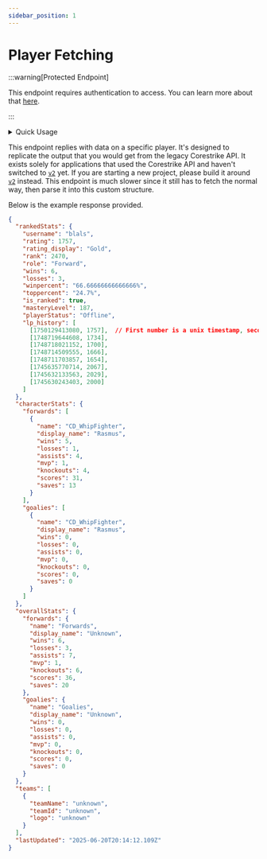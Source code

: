```yaml
---
sidebar_position: 1
---
```


# Player Fetching

:::warning[Protected Endpoint]

This endpoint requires authentication to access. You can learn more about that [here](/docs/FAQ/authentication).

:::


<details>
  <summary>Quick Usage</summary>
  
  <Tabs>
    <TabItem value="url" label="URL">
      <pre><code>
      {`GET ${constants.siteUrl}/v1/players/<USERNAME/ID>`}
      </code></pre>
    </TabItem>

    <TabItem value="params" label="Parameters">
      - `cached`: Boolean
        - If true, will not check Odyssey for new data. (Much faster)
      - `region`: [Region](/docs/clarion-api/internal-types/regions.md)
    </TabItem>
  </Tabs>
  
</details>

This endpoint replies with data on a specific player. It's designed to replicate the output that you would get from the legacy Corestrike API. It exists solely for applications that used the Corestrike API and haven't switched to [`v2`](/docs/category/v2/) yet. If you are starting a new project, please build it around [`v2`](/docs/category/v2/) instead. This endpoint is much slower since it still has to fetch the normal way, then parse it into this custom structure.

Below is the example response provided.

```JSON
{
  "rankedStats": {
    "username": "blals",
    "rating": 1757,
    "rating_display": "Gold",
    "rank": 2470,
    "role": "Forward",
    "wins": 6,
    "losses": 3,
    "winpercent": "66.66666666666666%",
    "toppercent": "24.7%",
    "is_ranked": true,
    "masteryLevel": 187,
    "playerStatus": "Offline",
    "lp_history": [
      [1750129413080, 1757],  // First number is a unix timestamp, second is their rating.
      [1748719644608, 1734],
      [1748718021152, 1700],
      [1748714509555, 1666],
      [1748711703857, 1654],
      [1745635770714, 2067],
      [1745632133563, 2029],
      [1745630243403, 2000]
    ]
  },
  "characterStats": {
    "forwards": [
      {
        "name": "CD_WhipFighter",
        "display_name": "Rasmus",
        "wins": 5,
        "losses": 1,
        "assists": 4,
        "mvp": 1,
        "knockouts": 4,
        "scores": 31,
        "saves": 13
      }
    ],
    "goalies": [
      {
        "name": "CD_WhipFighter",
        "display_name": "Rasmus",
        "wins": 0,
        "losses": 0,
        "assists": 0,
        "mvp": 0,
        "knockouts": 0,
        "scores": 0,
        "saves": 0
      }
    ]
  },
  "overallStats": {
    "forwards": {
      "name": "Forwards",
      "display_name": "Unknown",
      "wins": 6,
      "losses": 3,
      "assists": 7,
      "mvp": 1,
      "knockouts": 6,
      "scores": 36,
      "saves": 20
    },
    "goalies": {
      "name": "Goalies",
      "display_name": "Unknown",
      "wins": 0,
      "losses": 0,
      "assists": 0,
      "mvp": 0,
      "knockouts": 0,
      "scores": 0,
      "saves": 0
    }
  },
  "teams": [
    {
      "teamName": "unknown",
      "teamId": "unknown",
      "logo": "unknown"
    }
  ],
  "lastUpdated": "2025-06-20T20:14:12.109Z"
}
```
